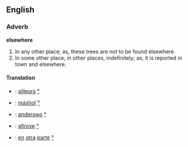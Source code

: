 ==English==

===Adverb===

'''elsewhere'''

#In any other place; as, these trees are not to be found elsewhere.
#In some other place; in other places, indefinitely; as, it is reported in town and elsewhere.

====Translation====
*{{fr}}: [[ailleurs]] [[:fr:ailleurs|°]]
*{{hu}}: [[máshol]] [[:hu:máshol|°]]
*{{de}}: [[anderswo]] [[:de:anderswo|°]]
*{{it}}: [[altrove]] [[:it:altrove|°]]
*{{es}}: [[en]] [[otra]] [[parte]] [[:es:parte|°]]